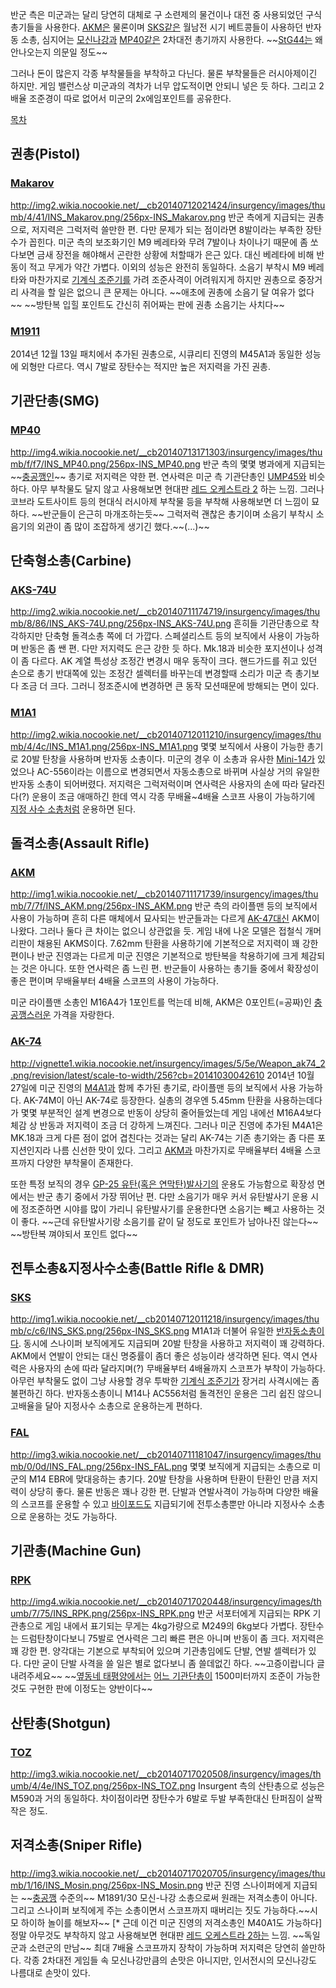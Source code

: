 반군 측은 미군과는 달리 당연히 대체로 구 소련제의 물건이나 대전 중 사용되었던 구식 총기들을 사용한다. [[AKM]]은 물론이며 [[SKS]]같은 월남전 시기 베트콩들이 사용하던 반자동 소총, 심지어는 [[모신나강]]과 [[MP40]]같은 2차대전 총기까지 사용한다. ~~[[StG44]]는 왜 안나오는지 의문일 정도~~

그러나 돈이 많은지 각종 부착물들을 부착하고 다닌다. 물론 부착물들은 러시아제이긴 하지만. 게임 밸런스상 미군과의 격차가 너무 압도적이면 안되니 넣은 듯 하다. 그리고 2배율 조준경이 따로 없어서 미군의 2x에임포인트를 공유한다. 

[[목차]]

== 권총(Pistol) ==
=== [[마카로프 PM|Makarov]] ===
http://img2.wikia.nocookie.net/__cb20140712021424/insurgency/images/thumb/4/41/INS_Makarov.png/256px-INS_Makarov.png
반군 측에게 지급되는 권총으로, 저지력은 그럭저럭 쓸만한 편. 다만 문제가 되는 점이라면 8발이라는 부족한 장탄수가 꼽힌다. 미군 측의 보조화기인 M9 베레타와 무려 7발이나 차이나기 때문에 좀 쏘다보면 금새 장전을 해야해서 곤란한 상황에 처할때가 은근 있다. 대신 베레타에 비해 반동이 적고 무게가 약간 가볍다. 이외의 성능은 완전히 동일하다. 소음기 부착시 M9 베레타와 마찬가지로 [[기계식 조준기]]를 가려 조준사격이 어려워지게 하지만 권총으로 중장거리 사격을 할 일은 없으니 큰 문제는 아니다. ~~애초에 권총에 소음기 달 여유가 없다~~ ~~방탄복 입힐 포인트도 간신히 쥐어짜는 판에 권총 소음기는 사치다~~

=== [[M1911]] ===
2014년 12월 13일 패치에서 추가된 권총으로, 시큐리티 진영의 M45A1과 동일한 성능에 외형만 다르다. 역시 7발로 장탄수는 적지만 높은 저지력을 가진 권총.

== 기관단총(SMG) ==
=== [[MP40]] ===
http://img4.wikia.nocookie.net/__cb20140713171303/insurgency/images/thumb/f/f7/INS_MP40.png/256px-INS_MP40.png
반군 측의 몇몇 병과에게 지급되는 ~~[[충공깽]]인~~ 총기로 저지력은 약한 편. 연사력은 미군 측 기관단총인 [[UMP|UMP45]]와 비슷하다. 아무 부착물도 달지 않고 사용해보면 현대판 [[레드 오케스트라 2]] 하는 느낌. 그러나 코브라 도트사이트 등의 현대식 러시아제 부착물 등을 부착해 사용해보면 더 느낌이 묘하다. ~~반군들이 은근히 마개조하는듯~~ 그럭저럭 괜찮은 총기이며 소음기 부착시 소음기의 외관이 좀 많이 조잡하게 생기긴 했다.~~(...)~~ 

== 단축형소총(Carbine) ==
=== [[AKS-74U|AKS-74U]] ===
http://img2.wikia.nocookie.net/__cb20140711174719/insurgency/images/thumb/8/86/INS_AKS-74U.png/256px-INS_AKS-74U.png
흔히들 기관단총으로 착각하지만 단축형 돌격소총 쪽에 더 가깝다. 스페셜리스트 등의 보직에서 사용이 가능하며 반동은 좀 쌘 편. 다만 저지력도 은근 강한 듯 하다. Mk.18과 비슷한 포지션이나 성격이 좀 다르다. AK 계열 특성상 조정간 변경시 매우 동작이 크다. 핸드가드를 쥐고 있던 손으로 총기 반대쪽에 있는 조정간 셀렉터를 바꾸는데 변경할때 소리가 미군 측 총기보다 조금 더 크다. 그러니 정조준시에 변경하면 큰 동작 모션때문에 방해되는 면이 있다.

=== [[M1 카빈|M1A1]] ===
http://img2.wikia.nocookie.net/__cb20140712011210/insurgency/images/thumb/4/4c/INS_M1A1.png/256px-INS_M1A1.png
몇몇 보직에서 사용이 가능한 총기로 20발 탄창을 사용하며 반자동 소총이다. 미군의 경우 이 소총과 유사한 [[Mini-14]]가 있었으나 AC-556이라는 이름으로 변경되면서 자동소총으로 바뀌며 사실상 거의 유일한 반자동 소총이 되어버렸다. 저지력은 그럭저럭이며 연사력은 사용자의 손에 따라 달라진다(?) 운용이 조금 애매하긴 한데 역시 각종 무배율~4배율 스코프 사용이 가능하기에 [[지정 사수 소총]]처럼 운용하면 된다. 

== 돌격소총(Assault Rifle) ==
=== [[AKM]] ===
http://img1.wikia.nocookie.net/__cb20140711171739/insurgency/images/thumb/7/7f/INS_AKM.png/256px-INS_AKM.png
반군 측의 라이플맨 등의 보직에서 사용이 가능하며 흔히 다른 매체에서 묘사되는 반군들과는 다르게 [[AK-47]]대신 AKM이 나왔다. 그러나 둘다 큰 차이는 없으니 상관없을 듯. 게임 내에 나온 모델은 접철식 개머리판이 채용된 AKMS이다. 7.62mm 탄환을 사용하기에 기본적으로 저지력이 꽤 강한 편이나 반군 진영과는 다르게 미군 진영은 기본적으로 방탄복을 착용하기에 크게 체감되는 것은 아니다. 또한 연사력은 좀 느린 편. 반군들이 사용하는 총기들 중에서 확장성이 좋은 편이며 무배율부터 4배율 스코프의 사용이 가능하다. 

미군 라이플맨 소총인 M16A4가 1포인트를 먹는데 비해, AKM은 0포인트(=공짜)인 [[충공깽]]스러운 가격을 자랑한다.

=== [[AK-74]] ===
http://vignette1.wikia.nocookie.net/insurgency/images/5/5e/Weapon_ak74_2.png/revision/latest/scale-to-width/256?cb=20141030042610
2014년 10월 27일에 미군 진영의 [[M4A1]]과 함께 추가된 총기로, 라이플맨 등의 보직에서 사용 가능하다. AK-74M이 아닌 AK-74로 등장한다. 실총의 경우엔 5.45mm 탄환을 사용하는데다가 몇몇 부분적인 설계 변경으로 반동이 상당히 줄어들었는데 게임 내에선 M16A4보다 체감 상 반동과 저지력이 조금 더 강하게 느껴진다. 그러나 미군 진영에 추가된 M4A1은 MK.18과 크게 다른 점이 없어 겹친다는 것과는 달리 AK-74는 기존 총기와는 좀 다른 포지션인지라 나름 신선한 맛이 있다. 그리고 [[AKM]]과 마찬가지로 무배율부터 4배율 스코프까지 다양한 부착물이 존재한다.

또한 특정 보직의 경우 [[GP-25|GP-25 유탄(혹은 연막탄)발사기]]의 운용도 가능함으로 확장성 면에서는 반군 총기 중에서 가장 뛰어난 편. 다만 소음기가 매우 커서 유탄발사기 운용 시에 정조준하면 시야를 많이 가리니 유탄발사기를 운용한다면 소음기는 빼고 사용하는 것이 좋다. ~~근데 유탄발사기랑 소음기를 같이 달 정도로 포인트가 남아나진 않는다~~ ~~방탄복 껴야되서 포인트 없다~~


== 전투소총&지정사수소총(Battle Rifle & DMR) ==
=== [[SKS|SKS]] ===
http://img1.wikia.nocookie.net/__cb20140712011218/insurgency/images/thumb/c/c6/INS_SKS.png/256px-INS_SKS.png
M1A1과 더불어 유일한 [[반자동소총]]이다. 동시에 스나이퍼 보직에게도 지급되며 20발 탄창을 사용하고 저지력이 꽤 강력하다. AKM에서 연발이 안되는 대신 명중률이 좀더 좋은 성능이라 생각하면 된다. 역시 연사력은 사용자의 손에 따라 달라지며(?) 무배율부터 4배율까지 스코프가 부착이 가능하다. 아무런 부착물도 없이 그냥 사용할 경우 투박한 [[기계식 조준기]]가 장거리 사격시에는 좀 불편하긴 하다. 반자동소총이니 M14나 AC556처럼 돌격전인 운용은 그리 쉽진 않으니 고배율을 달아 지정사수 소총으로 운용하는게 편하다.

=== [[FAL]] ===
http://img3.wikia.nocookie.net/__cb20140711181047/insurgency/images/thumb/0/0d/INS_FAL.png/256px-INS_FAL.png
몇몇 보직에게 지급되는 소총으로 미군의 M14 EBR에 맞대응하는 총기다. 20발 탄창을 사용하며 탄환이 탄환인 만큼 저지력이 상당히 좋다. 물론 반동은 꽤나 강한 편. 단발과 연발사격이 가능하며 다양한 배율의 스코프를 운용할 수 있고 [[총기 액세서리|바이포드]]도 지급되기에 전투소총뿐만 아니라 지정사수 소총으로 운용하는 것도 가능하다.

== 기관총(Machine Gun) ==
=== [[RPK]] ===
http://img4.wikia.nocookie.net/__cb20140717020448/insurgency/images/thumb/7/75/INS_RPK.png/256px-INS_RPK.png
반군 서포터에게 지급되는 RPK 기관총으로 게임 내에서 표기되는 무게는 4kg가량으로 M249의 6kg보다 가볍다. 장탄수는 드럼탄창이다보니 75발로 연사력은 그리 빠른 편은 아니며 반동이 좀 크다. 저지력은 꽤 강한 편. 양각대는 기본으로 부착되어 있으며 기관총임에도 단발, 연발 셀렉터가 있다. 다만 굳이 단발 사격을 쓸 일은 별로 없다보니 좀 쓸데없긴 하다. ~~고증이랍니다 글 내려주세요~~ ~~[[라이징스톰|옆동네 태평양]]에서는 [[100식 기관단총|어느 기관단총]]이 1500미터까지 조준이 가능한 것도 구현한 판에 이정도는 양반이다~~


== 산탄총(Shotgun) ==
=== [[TOZ]] ===
http://img3.wikia.nocookie.net/__cb20140717020508/insurgency/images/thumb/4/4e/INS_TOZ.png/256px-INS_TOZ.png
Insurgent 측의 산탄총으로 성능은 M590과 거의 동일하다. 차이점이라면 장탄수가 6발로 두발 부족한대신 탄퍼짐이 살짝 작은 정도.

== 저격소총(Sniper Rifle) ==
=== [[모신나강|]] ===
http://img3.wikia.nocookie.net/__cb20140717020705/insurgency/images/thumb/1/16/INS_Mosin.png/256px-INS_Mosin.png
반군 진영 스나이퍼에게 지급되는 ~~[[충공깽]] 수준의~~ M1891/30 모신-나강 소총으로써 원래는 저격소총이 아니다. 그리고 스나이퍼 보직에게 주는 소총이면서 스코프까지 때버리는 짓도 가능하다.~~시모 하이하 놀이를 해보자~~ [* 근데 이건 미군 진영의 저격소총인 M40A1도 가능하다] 정말 아무것도 부착하지 않고 사용해보면 현대판 [[레드 오케스트라 2]]하는 느낌. ~~독일군과 소련군의 만남~~ 최대 7배율 스코프까지 장착이 가능하며 저지력은 당연히 쓸만하다. 각종 2차대전 게임들 속 모신나강만큼의 손맛은 아니지만, 인서전시의 모신나강도 나름대로 손맛이 있다.
